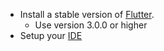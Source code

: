 - Install a stable version of [Flutter](https://flutter.dev/docs/get-started/install).
    - Use version 3.0.0 or higher
- Setup your [IDE](https://flutter.dev/docs/get-started/editor?tab=androidstudio)
